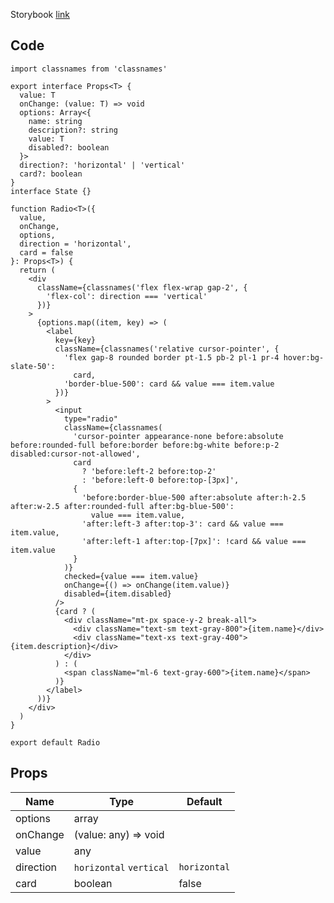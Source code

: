 
Storybook [link](https://components.kidow.me/?path=/story/inputs--radio)

## Code

```tsx title="components/Radio/index.tsx"
import classnames from 'classnames'

export interface Props<T> {
  value: T
  onChange: (value: T) => void
  options: Array<{
    name: string
    description?: string
    value: T
    disabled?: boolean
  }>
  direction?: 'horizontal' | 'vertical'
  card?: boolean
}
interface State {}

function Radio<T>({
  value,
  onChange,
  options,
  direction = 'horizontal',
  card = false
}: Props<T>) {
  return (
    <div
      className={classnames('flex flex-wrap gap-2', {
        'flex-col': direction === 'vertical'
      })}
    >
      {options.map((item, key) => (
        <label
          key={key}
          className={classnames('relative cursor-pointer', {
            'flex gap-8 rounded border pt-1.5 pb-2 pl-1 pr-4 hover:bg-slate-50':
              card,
            'border-blue-500': card && value === item.value
          })}
        >
          <input
            type="radio"
            className={classnames(
              'cursor-pointer appearance-none before:absolute before:rounded-full before:border before:bg-white before:p-2 disabled:cursor-not-allowed',
              card
                ? 'before:left-2 before:top-2'
                : 'before:left-0 before:top-[3px]',
              {
                'before:border-blue-500 after:absolute after:h-2.5 after:w-2.5 after:rounded-full after:bg-blue-500':
                  value === item.value,
                'after:left-3 after:top-3': card && value === item.value,
                'after:left-1 after:top-[7px]': !card && value === item.value
              }
            )}
            checked={value === item.value}
            onChange={() => onChange(item.value)}
            disabled={item.disabled}
          />
          {card ? (
            <div className="mt-px space-y-2 break-all">
              <div className="text-sm text-gray-800">{item.name}</div>
              <div className="text-xs text-gray-400">{item.description}</div>
            </div>
          ) : (
            <span className="ml-6 text-gray-600">{item.name}</span>
          )}
        </label>
      ))}
    </div>
  )
}

export default Radio
```

## Props

| Name                 | Type                    | Default      |
| -------------------- | ----------------------- | ------------ |
| options<Required />  | array                   |              |
| onChange<Required /> | (value: any) => void    |              |
| value<Required />    | any                     |              |
| direction            | `horizontal` `vertical` | `horizontal` |
| card                 | boolean                 | false        |
